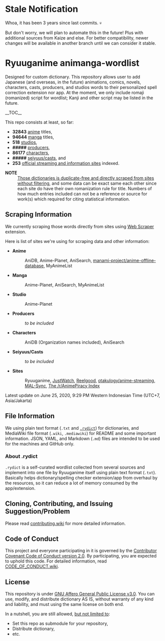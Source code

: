 = Stale Notification =

Whoa, it has been 3 years since last commits. 💀

But don't worry, we will plan to automate this in the future! Plus with additional sources from Kaize and else. For better compatibility, newer changes will be available in another branch until we can consider it stable.

= Ryuuganime animanga-wordlist =

Designed for custom dictionary. This repository allows user to add Japanese (and overseas, in the future) animations, comics, novels, characters, casts, producers, and studios words to their personalized spell correction extension nor app. At the moment, we only include romaji (romanized) script for wordlist; Kanji and other script may be listed in the future.

__TOC__

This repo consists at least, so far:
* '''32843''' [[/anime|anime]] titles,
* '''94644''' [[/manga|manga]] titles,
* '''518''' [[/studios|studios]],
* '''<nowiki>#####</nowiki>''' [[/producers|producers]],
* '''86177''' [[/charas|characters]],
* '''<nowiki>#####</nowiki>''' [[/casts|seiyuus/casts]], and
* '''253''' [[/sites|official streaming and information sites]] indexed.

;'''NOTE'''
: <ins>Those dictionaries is duplicate-free and directly scraped from sites without filtering</ins>, and some data can be exact same each other since each site do have their own romanization rule for title. Numbers of how much entries included can not be a reference or source for work(s) which required for citing statistical information. 

== Scraping Information ==

We currently scraping those words directly from sites using [https://chrome.google.com/webstore/detail/web-scraper/jnhgnonknehpejjnehehllkliplmbmhn Web Scraper] extension.

Here is list of sites we're using for scraping data and other information:
* '''Anime'''
*:AniDB, Anime-Planet, AniSearch, [https://github.com/manami-project/anime-offline-database manami-project/anime-offline-database], MyAnimeList
* '''Manga'''
*:Anime-Planet, AniSearch, MyAnimeList
* '''Studio'''
*:Anime-Planet
* '''Producers'''
*:''to be included''
* '''Characters'''
*:AniDB (Organization names included), AniSearch
* '''Seiyuus/Casts'''
*:''to be included''
* '''Sites'''
*:Ryuuganime, [https://www.justwatch.com/ JustWatch], [https://reelgood.com/ Reelgood], [https://github.com/otakulogy/anime-streaming otakulogy/anime-streaming], [https://github.com/MALSync/MALSync MAL-Sync], [https://docs.zoho.com.au/sheet/open/stzn58acc24611fea414e8901724ff4510fe8 The /r/AnimePiracy Index]

Latest update on June 25, 2020, 9:29 PM Western Indonesian Time (UTC+7, Asia/Jakarta)

== File Information ==

We using plain text format (<code>.txt</code> and <a href="#About_rydict"><code>.rydict</code></a>) for dictionaries, and MediaWiki file format (<code>.wiki</code>, <code>.mediawiki</code>) for README and some important information. JSON, YAML, and Markdown (<code>.md</code>) files are intended to be used for the machines and GitHub only.

=== About .rydict ===

<code>.rydict</code> is a self-curated wordlist collected from several sources and implement into one file by Ryuuganime itself using plain text format (<code>.txt</code>). Basically helps dictionary/spelling checker extension/app from overhaul by the resources, so it can reduce a lot of memory consumed by the app/extension.

== Cloning, Contributing, and Issuing Suggestion/Problem ==
Please read [[contributing.wiki]] for more detailed information.

== Code of Conduct ==
This project and everyone participating in it is governed by the [[CODE_OF_CONDUCT.wiki|Contributor Covenant Code of Conduct version 2.0]]. By participating, you are expected to uphold this code. For detailed information, read [[CODE_OF_CONDUCT.wiki]].

== License ==

This repository is under [[License|GNU Affero General Public License v3.0]]. You can use, modify, and distribute dictionary AS IS, without warranty of any kind and liability, and must using the same license on both end.

In a nutshell, you are still allowed, <ins>but not limited to</ins>:
* Set this repo as submodule for your repository,
* Distribute dictionary,
* etc.
